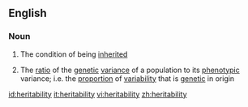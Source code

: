 ==English==

===Noun===
{{wikipedia}}
{{en-noun|heritabilities|-}}

#{{uncountable}} The condition of being [[inherited]]
#{{context|countable|genetics}} The [[ratio]] of the [[genetic]] [[variance]] of a population to its [[phenotypic]] variance; i.e. the [[proportion]] of [[variability]] that is [[genetic]] in origin

[[id:heritability]]
[[it:heritability]]
[[vi:heritability]]
[[zh:heritability]]